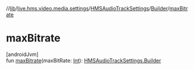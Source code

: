 //[lib](../../../../index)/[live.hms.video.media.settings](../../index)/[HMSAudioTrackSettings](../index)/[Builder](index)/[maxBitrate](max-bitrate)

# maxBitrate

[androidJvm]\
fun [maxBitrate](max-bitrate)(maxBitRate: [Int](https://kotlinlang.org/api/latest/jvm/stdlib/kotlin/-int/index.html)): [HMSAudioTrackSettings.Builder](index)
